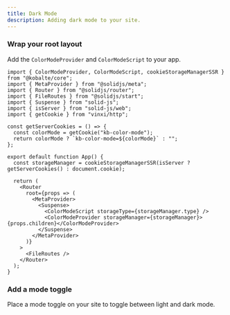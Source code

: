 ```yaml
---
title: Dark Mode
description: Adding dark mode to your site.
---
```


<Steps>

### Wrap your root layout

Add the `ColorModeProvider` and `ColorModeScript` to your app.

```tsx {1-5,28-31} title="src/app.tsx"
import { ColorModeProvider, ColorModeScript, cookieStorageManagerSSR } from "@kobalte/core";
import { MetaProvider } from "@solidjs/meta";
import { Router } from "@solidjs/router";
import { FileRoutes } from "@solidjs/start";
import { Suspense } from "solid-js";
import { isServer } from "solid-js/web";
import { getCookie } from "vinxi/http";

const getServerCookies = () => {
  const colorMode = getCookie("kb-color-mode");
  return colorMode ? `kb-color-mode=${colorMode}` : "";
};

export default function App() {
  const storageManager = cookieStorageManagerSSR(isServer ? getServerCookies() : document.cookie);

  return (
    <Router
      root={props => (
        <MetaProvider>
          <Suspense>
            <ColorModeScript storageType={storageManager.type} />
            <ColorModeProvider storageManager={storageManager}>{props.children}</ColorModeProvider>
          </Suspense>
        </MetaProvider>
      )}
    >
      <FileRoutes />
    </Router>
  );
}
```

### Add a mode toggle

Place a mode toggle on your site to toggle between light and dark mode.

<ComponentPreview name="mode-toggle" className="[&_.preview]:items-start" />

</Steps>
